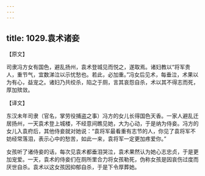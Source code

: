 ```yaml
---
---
---
```

title: 1029.袁术诸妾
---



【原文】

司隶冯方女有国色，避乱扬州，袁术登城见而悦之，遂取焉。诸妇教以“将军贵人，重节气，宜数涕泣以示忧愁也。若此，必加重。”冯女后见术，每垂泣，术果以为有心，益宠之。诸妇乃共绞杀，陷之于厕，言其哀怨自杀，术以其不得志而死，厚加殡敛。

【译文】

东汉未年司隶（官名，掌劳役捕盗之事）冯方的女儿长得国色天香。一家人避乱迁居扬州，一天袁术登上城楼，不经意间瞧见她，大为心动，于是纳为侍妾。冯方的女儿入袁府后，其他侍妾就对她说：“袁将军最看重有志节的人，你见了袁将军不妨经常落泪，表示心中的愁苦，如此一来，袁将军一定更加疼爱你。”

女孩听了诸侍妾的话，每次见袁术都垂泪哭泣，袁术果然认为她心志忠贞，于是更加宠爱。一天，袁术的侍妾们在厕所里合力将女孩勒死，伪称女孩是因哀伤过度而厌世自杀。袁术以这女孩因抑郁自杀，于是下令厚葬她。